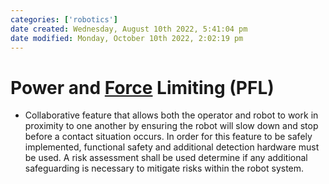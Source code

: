 ```yaml
---
categories: ['robotics']
date created: Wednesday, August 10th 2022, 5:41:04 pm
date modified: Monday, October 10th 2022, 2:02:19 pm
---
```


# Power and [Force](Force.qmd) Limiting (PFL)
- Collaborative feature that allows both the operator and robot to work in proximity to one another by ensuring the robot will slow down and stop before a contact situation occurs. In order for this feature to be safely implemented, functional safety and additional detection hardware must be used. A risk assessment shall be used determine if any additional safeguarding is necessary to mitigate risks within the robot system.



